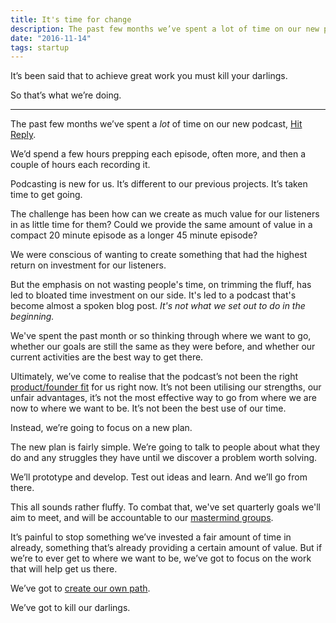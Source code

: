 ```yaml
---
title: It's time for change
description: The past few months we’ve spent a lot of time on our new podcast.
date: "2016-11-14"
tags: startup
---
```


It’s been said that to achieve great work you must kill your darlings.

So that’s what we’re doing.

---

The past few months we’ve spent a _lot_ of time on our new podcast, [Hit Reply](http://hitreply.co/).

We’d spend a few hours prepping each episode, often more, and then a couple of hours each recording it.

Podcasting is new for us. It’s different to our previous projects. It’s taken time to get going.

The challenge has been how can we create as much value for our listeners in as little time for them? Could we provide the same amount of value in a compact 20 minute episode as a longer 45 minute episode?

We were conscious of wanting to create something that had the highest return on investment for our listeners.

But the emphasis on not wasting people's time, on trimming the fluff, has led to bloated time investment on our side. It's led to a podcast that's become almost a spoken blog post. _It's not what we set out to do in the beginning._

<EmailSubscribe />

We've spent the past month or so thinking through where we want to go, whether our goals are still the same as they were before, and whether our current activities are the best way to get there.

Ultimately, we’ve come to realise that the podcast’s not been the right [product/founder fit](https://justinjackson.ca/want/) for us right now. It’s not been utilising our strengths, our unfair advantages, it’s not the most effective way to go from where we are now to where we want to be. It’s not been the best use of our time.

Instead, we’re going to focus on a new plan.

The new plan is fairly simple. We’re going to talk to people about what they do and any struggles they have until we discover a problem worth solving.

We’ll prototype and develop. Test out ideas and learn. And we’ll go from there.

This all sounds rather fluffy. To combat that, we've set quarterly goals we'll aim to meet, and will be accountable to our [mastermind groups](https://ryanbattles.com/post/what-is-a-mastermind-group).

It’s painful to stop something we’ve invested a fair amount of time in already, something that’s already providing a certain amount of value. But if we’re to ever get to where we want to be, we’ve got to focus on the work that will help get us there.

We’ve got to [create our own path](http://fredrivett.com/2016/10/31/create-your-own-path/).

We’ve got to kill our darlings.
